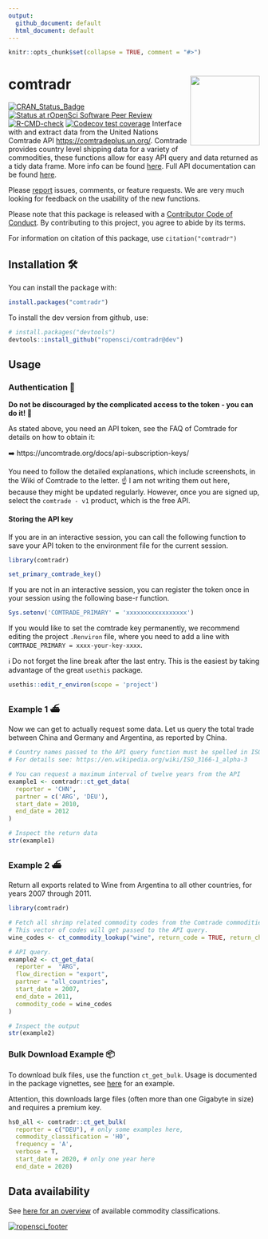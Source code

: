 ```yaml
---
output:
  github_document: default
  html_document: default
---
```


<!-- README.md is generated from README.Rmd. Please edit that file -->

```r
knitr::opts_chunk$set(collapse = TRUE, comment = "#>")
```

comtradr <img src="man/figures/logo.png" align="right" height="139" />
=======
<!-- badges: start -->
[![CRAN_Status_Badge](https://www.r-pkg.org/badges/version/comtradr)](https://cran.r-project.org/package=comtradr)
[![Status at rOpenSci Software Peer Review](https://badges.ropensci.org/613_status.svg)](https://github.com/ropensci/software-review/issues/613)
[![R-CMD-check](https://github.com/ropensci/comtradr/actions/workflows/R-CMD-check.yaml/badge.svg)](https://github.com/ropensci/comtradr/actions/workflows/R-CMD-check.yaml)
[![Codecov test coverage](https://codecov.io/gh/ropensci/comtradr/branch/main/graph/badge.svg)](https://app.codecov.io/gh/ropensci/comtradr?branch=main)
<!-- badges: end -->
Interface with and extract data from the United Nations Comtrade API 
<https://comtradeplus.un.org/>. Comtrade provides country level shipping data
for a variety of commodities, these functions allow for easy API query and data 
returned as a tidy data frame. More info can be found 
[here](https://uncomtrade.org/docs/welcome-to-un-comtrade/). Full API documentation 
can be found [here](https://comtradedeveloper.un.org/).

Please [report](https://github.com/ropensci/comtradr/issues) issues, comments, 
or feature requests. We are very much looking for feedback on the usability 
of the new functions. 


Please note that this package is released with a [Contributor Code of Conduct](https://rOpenSci.org/code-of-conduct/). 
By contributing to this project, you agree to abide by its terms.

For information on citation of this package, use `citation("comtradr")`

## Installation 🛠️

You can install the package with:

```r
install.packages("comtradr")
```

To install the dev version from github, use: 

```r
# install.packages("devtools")
devtools::install_github("ropensci/comtradr@dev")
```


## Usage

### Authentication 🔐

**Do not be discouraged by the complicated access to the token 
- you can do it! 💪**

As stated above, you need an API token, see the FAQ of Comtrade for details
on how to obtain it:

➡️ https://uncomtrade.org/docs/api-subscription-keys/

You need to follow the detailed explanations,
which include screenshots, in the Wiki of Comtrade to the letter. ☝️
I am not writing them out here, because they might be updated regularly. 
However, once you are signed up, select the `comtrade - v1` 
product, which is the free API. 

#### Storing the API key

If you are in an interactive session, you can call the following function to 
save your API token to the environment file for the current session. 

```r
library(comtradr)

set_primary_comtrade_key()
```

If you are not in an interactive session, you can register the token once in 
your session using the following base-r function.

```r
Sys.setenv('COMTRADE_PRIMARY' = 'xxxxxxxxxxxxxxxxx')
```

If you would like to set the comtrade key permanently, we recommend editing 
the project `.Renviron` file, where you need to add a line 
with `COMTRADE_PRIMARY = xxxx-your-key-xxxx`. 

ℹ️ Do not forget the line break after the last entry. This is the 
easiest by taking advantage of the great `usethis` package. 

```r
usethis::edit_r_environ(scope = 'project')
``` 

### Example 1 ⛴️

Now we can get to actually request some data. Let us query the total 
trade between China and Germany and Argentina, as reported by China. 


```r

# Country names passed to the API query function must be spelled in ISO3 format. 
# For details see: https://en.wikipedia.org/wiki/ISO_3166-1_alpha-3 

# You can request a maximum interval of twelve years from the API
example1 <- comtradr::ct_get_data(
  reporter = 'CHN',
  partner = c('ARG', 'DEU'),
  start_date = 2010,
  end_date = 2012
)

# Inspect the return data
str(example1)
```


### Example 2 ⛴️
Return all exports related to Wine from Argentina to all other 
countries, for years 2007 through 2011.

```r
library(comtradr)

# Fetch all shrimp related commodity codes from the Comtrade commodities DB.
# This vector of codes will get passed to the API query.
wine_codes <- ct_commodity_lookup("wine", return_code = TRUE, return_char = TRUE)

# API query.
example2 <- ct_get_data(
  reporter =  "ARG",
  flow_direction = "export",
  partner = "all_countries",
  start_date = 2007,
  end_date = 2011,
  commodity_code = wine_codes
)

# Inspect the output
str(example2)
```

### Bulk Download Example 📦
To download bulk files, use the function `ct_get_bulk`. Usage is documented in 
the package vignettes, 
see [here](https://docs.ropensci.org/comtradr/articles/bulk_files.html) for an example. 

Attention, this downloads large files (often more than one Gigabyte in size) and 
requires a premium key. 

```r
hs0_all <- comtradr::ct_get_bulk(
  reporter = c("DEU"), # only some examples here,
  commodity_classification = 'H0',
  frequency = 'A',
  verbose = T,
  start_date = 2020, # only one year here
  end_date = 2020)
```



## Data availability

See [here for an overview](https://uncomtrade.org/docs/why-are-some-converted-datasets-not-accessible-in-the-ui/) of available commodity classifications.

[![ropensci_footer](https://ropensci.org/public_images/ropensci_footer.png)](https://ropensci.org)
